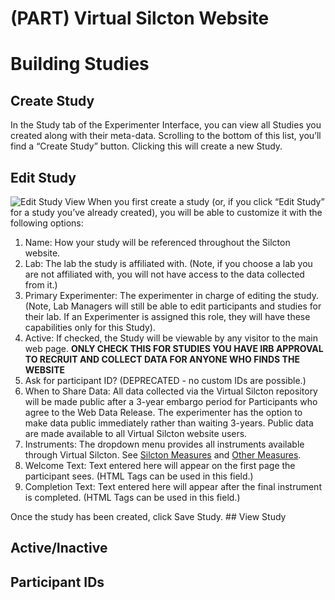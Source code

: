 # (PART) Virtual Silcton Website {-}

# Building Studies


## Create Study

In the Study tab of the Experimenter Interface, you can view all Studies you created along with their meta-data. Scrolling to the bottom of this list, you'll find a "Create Study" button. Clicking this will create a new Study. 

## Edit Study

![Edit Study View](./figs/web_studies_1.png)
When you first create a study (or, if you click "Edit Study" for a study you've already created), you will be able to customize it with the following options: 

1. Name: How your study will be referenced throughout the Silcton website. 
2. Lab: The lab the study is affiliated with. (Note, if you choose a lab you are not affiliated with, you will not have access to the data collected from it.)
3. Primary Experimenter: The experimenter in charge of editing the study. (Note, Lab Managers will still be able to edit participants and studies for their lab. If an Experimenter is assigned this role, they will have these capabilities only for this Study).
4. Active: If checked, the Study will be viewable by any visitor to the main web page. **ONLY CHECK THIS FOR STUDIES YOU HAVE IRB APPROVAL TO RECRUIT AND COLLECT DATA FOR ANYONE WHO FINDS THE WEBSITE**
5. Ask for participant ID? (DEPRECATED - no custom IDs are possible.)
6. When to Share Data: All data collected via the Virtual Silcton repository will be made public after a 3-year embargo period for Participants who agree to the Web Data Release. The experimenter has the option to make data public immediately rather than waiting 3-years. Public data are made available to all Virtual Silcton website users. 
7. Instruments: The dropdown menu provides all instruments available through Virtual Silcton. See [Silcton Measures](Silcton Measures) and [Other Measures](Other Measures).
8. Welcome Text: Text entered here will appear on the first page the participant sees. (HTML Tags can be used in this field.)
9. Completion Text: Text entered here will appear after the final instrument is completed. (HTML Tags can be used in this field.)

Once the study has been created, click Save Study. 
## View Study

## Active/Inactive

## Participant IDs
